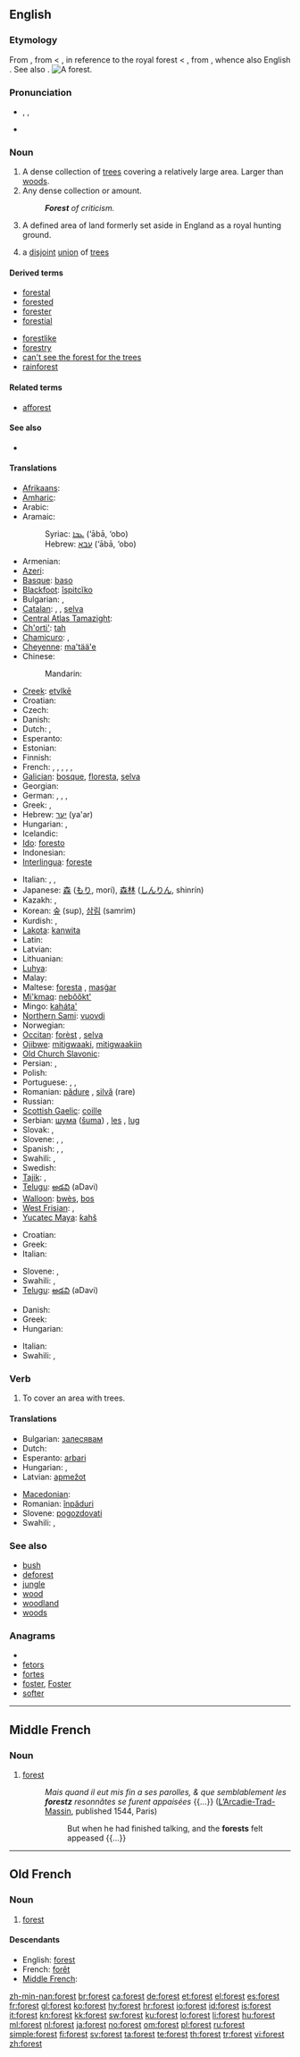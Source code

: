 ==English==
{{wikipedia}}

===Etymology===
From {{etyl|enm|en}}, from {{etyl|fro|en}} {{term|forest|lang=fro}} < {{etyl|LL.}} {{term|forestem silvam||the outside woods|lang=la}}, in reference to the royal forest < {{etyl|la|en}} {{term|foris||outside, out of doors|lang=la}}, from {{proto|Indo-European|dʰwer-|door, gate|lang=}}, whence also English {{term|door|lang=en}}. See also {{term|foreign|lang=en}}.
[[Image:Grib skov.jpg|thumb|right|A forest.]]

===Pronunciation===
* {{enPR|fŏrˈəst}}, {{IPA|/ˈfɒɹəst/}}, {{SAMPA|/"fQrIst/}}
* {{audio|en-us-forest.ogg|Audio (US)}}

===Noun===
{{en-noun}}

# A dense collection of [[tree]]s covering a relatively large area.  Larger than [[woods]].
# Any dense collection or amount.
#: '''''Forest''' of criticism.''
# A defined area of land formerly set aside in England as a royal hunting ground.
# {{graph theory}} a [[disjoint]] [[union]] of [[tree]]s

====Derived terms====
{{rel-top|terms derived from ''forest (noun)''}}
* [[forestal]]
* [[forested]]
* [[forester]]
* [[forestial]]
{{rel-mid}}
* [[forestlike]]
* [[forestry]]
* [[can't see the forest for the trees]]
* [[rainforest]]
{{rel-bottom}}

====Related terms====
* [[afforest]]

====See also====
* {{commonslite}}

====Translations====
{{trans-top|dense collection of trees}}
* [[Afrikaans]]: {{t-|af|bos|xs=Afrikaans}}
* [[Amharic]]: {{tø|am|ጫካ|tr=č̣aka|sc=Ethi}}
* Arabic: {{t|ar|غابة|f|tr=ghaaba(t)}}
* Aramaic:
*: Syriac: [[ܥܒܐ]] (‘ābā, ‘obo) {{m}}
*: Hebrew: [[עבא]] (‘ābā, ‘obo) {{m}}
* Armenian: {{t+|hy|անտառ|tr=antaṙ}}
* [[Azeri]]: {{t+|az|meşə|xs=Azeri}}
* [[Basque]]: [[baso]]
* [[Blackfoot]]: [[ĭspitcĭko]]
* Bulgarian: {{t+|bg|гора|f|tr=gora}}, {{t+|bg|лес|m|tr=les}}
* [[Catalan]]: {{t+|ca|bosc|m}}, {{t+|ca|forest|f}}, [[selva]]
* [[Central Atlas Tamazight]]: {{tø|tzm|ⵜⴰⴳⴰⵏⵜ|f|tr=tagant|sc=Tfng}}
* [[Ch'orti']]: [[tah]]
* [[Chamicuro]]: {{tø|ccc|is̈hujkulu}}, {{tø|ccc|machewa}}
* [[Cheyenne]]: [[ma'tää'e]]
* Chinese:
*: Mandarin: {{t-|cmn|森林|tr=sēnlín|sc=Hani}}
* [[Creek]]: [[etvlkē]]
* Croatian: {{t-|hr|šuma|f}}
* Czech: {{t+|cs|les|m}}
* Danish: {{t-|da|skov|c}}
* Dutch: {{t+|nl|woud|n}}, {{t+|nl|bos|n}}
* Esperanto: {{t-|eo|arbaro|xs=Esperanto}}
* Estonian: {{t+|et|mets}}
* Finnish: {{t+|fi|metsä}}
* French: {{t+|fr|forêt|f}}, {{t+|fr|brousse}}, {{t+|fr|sylve}}, {{t+|fr|bois}}, {{t+|fr|boqueteau}}, {{t+|fr|bosquet}}
* [[Galician]]: [[bosque]], [[floresta]], [[selva]]
* Georgian: {{t-|ka|ტყე|tr=tqe|sc=Geor|xs=Georgian}}
* German: {{t+|de|Wald|m}}, {{t+|de|Forst}}, {{t|de|Gehölz|n}}, {{t+|de|Hain}}
* Greek: {{t+|el|δάσος|n|tr=ðásos}}, {{t+|el|δρυμός|m|tr=ðrimós}}
* Hebrew: [[יער]] (ya'ar) {{m}}
* Hungarian: {{t+|hu|erdő}}, {{t+|hu|erdőség}}
* Icelandic: {{t+|is|skógur}}
* [[Ido]]: [[foresto]]
* Indonesian: {{t+|id|hutan|xs=Indonesian}}
* [[Interlingua]]: [[foreste]]
{{trans-mid}}
* Italian: {{t+|it|foresta|f}}, {{t+|it|bosco}}, {{t+|it|selva}}
* Japanese: [[森]] ([[もり]], morí), [[森林]] ([[しんりん]], shinrín)
* Kazakh: {{t|kk|орман|tr=orman|sc=Cyrl|xs=Kazakh}},  {{t|kk|ағаш|tr=ağaş|sc=Cyrl|xs=Kazakh}}
* Korean: [[숲]] (sup), [[삼림]] (samrim)
* Kurdish: {{ku-Arab|[[بێشه‌ڵان]]}}, {{ku-Arab|[[دارستان]]}}
* [[Lakota]]: [[kaƞwita]]
* Latin: {{t+|la|silva|f}}
* Latvian: {{t+|lv|mežs|m|xs=Latvian}}
* Lithuanian: {{t+|lt|miškas|xs=Lithuanian}}
* [[Luhya]]: {{tø|luy|esichaha}}
* Malay: {{t+|ms|hutan|xs=Malay}}
* Maltese: [[foresta]] {{f}}, [[masġar]] {{m}}
* [[Mi'kmaq]]: [[nebŏŏkt']]
* Mingo: [[kaháta']]
* [[Northern Sami]]: [[vuovdi]]
* Norwegian: {{t+|no|skog|m}}
* [[Occitan]]: [[forèst]] {{f}}, [[selva]] {{f}}
* [[Ojibwe]]: [[mitigwaaki]], [[mitigwaakiin]] {{p}}
* [[Old Church Slavonic]]: {{tø|cu|лѣсъ|m|tr=lěsŭ|sc=Cyrs}}
* Persian: {{t-|fa|بیشه|tr=biše|xs=Persian}},  {{t-|fa|جنگل|tr=jangal|xs=Persian}}
* Polish: {{t+|pl|las|m}}
* Portuguese: {{t+|pt|floresta|f}}, {{t+|pt|selva}}, {{t+|pt|bosque}}
* Romanian: [[pădure]] {{f}}, [[silvă]] (rare) {{f}}
* Russian: {{t+|ru|лес|m|tr=les}}
* [[Scottish Gaelic]]: [[coille]] {{f}}
* Serbian: [[шума]] ([[šuma]]) {{f}}, [[les]] {{m}}, [[lug]] {{m}}
* Slovak: {{t-|sk|les|m}}, {{t-|sk|hora|f}}
* Slovene: {{t+|sl|gozd|m}}, {{t+|sl|les|m}}, {{t-|sl|hosta|f}}
* Spanish: {{t+|es|bosque|m}}, {{t-|es|floresta|f}}, {{t+|es|selva}}
* Swahili: {{t+|sw|msitu|xs=Swahili}},  {{t+|sw|porini|xs=Swahili}}
* Swedish: {{t+|sv|skog}}
* [[Tajik]]: {{t-|tg|беша|tr=beša|sc=Cyrl|xs=Tajik}},  {{t-|tg|ҷангал|tr=jangal|sc=Cyrl|xs=Tajik}}
* [[Telugu]]: [[అడవి]] (aDavi)
* [[Walloon]]: [[bwès]], [[bos]]
* [[West Frisian]]: {{t-|fy|bosk|n|xs=West Frisian}}, {{t-|fy|wâld|n|xs=West Frisian}}
* [[Yucatec Maya]]: [[ƙahš]]
{{trans-bottom}}

{{trans-top|any dense collection}}
* Croatian: {{t-|hr|šuma|f}}
* Greek: {{t+|el|δάσος|n|tr=ðásos}}
* Italian: {{t+|it|foresta|f}}
{{trans-mid}}
* Slovene: {{t+|sl|gozd|m}}, {{t+|sl|slap|m}}
* Swahili: {{t+|sw|msitu|xs=Swahili}},  {{t+|sw|porini|xs=Swahili}}
* [[Telugu]]: [[అడవి]] (aDavi)
{{trans-bottom}}

{{trans-top|graph theory: union of trees}}
* Danish: {{t-|da|skov|c}}
* Greek: {{t+|el|δάσος|n|tr=ðásos}}
* Hungarian: {{t+|hu|erdő}}
{{trans-mid}}
* Italian: {{t+|it|foresta}}
* Swahili: {{t+|sw|msitu|xs=Swahili}},  {{t+|sw|porini|xs=Swahili}}
{{trans-bottom}}

===Verb===
{{en-verb}}

# {{transitive}} To cover an area with trees.

====Translations====
{{trans-top|to cover an area with trees}}
* Bulgarian: [[залесявам]]
* Dutch: {{t-|nl|bebossen}}
* Esperanto: [[arbari]]
* Hungarian: {{t|hu|fásít}},  {{t|hu|erdősít}}
* Latvian: [[apmežot]]
{{trans-mid}}
* [[Macedonian]]: {{t|mk|пошумува|tr=pošúmuva}}
* Romanian: [[înpăduri]]
* Slovene: [[pogozdovati]]
* Swahili: {{t+|sw|msitu|xs=Swahili}},  {{t+|sw|porini|xs=Swahili}}
{{trans-bottom}}

===See also===
* [[bush]]
* [[deforest]]
* [[jungle]]
* [[wood]]
* [[woodland]]
* [[woods]]

===Anagrams===
* {{alphagram|eforst}}
* [[fetors#English|fetors]]
* [[fortes#English|fortes]]
* [[foster#English|foster]], [[Foster#English|Foster]]
* [[softer#English|softer]]


----

==Middle French==

===Noun===
{{frm-noun|f}}

# [[#English|forest]]
#: ''Mais quand il eut mis fin a ses parolles, & que semblablement les '''forestz''' resonnãtes se furent appaisées'' {{...}} ([[s:fr:L’Arcadie-Trad-Massin|L’Arcadie-Trad-Massin]], published 1544, Paris)
#:: But when he had finished talking, and the '''forests''' felt appeased {{...}}

----

==Old French==

===Noun===
{{fro-noun-f}}

# [[#English|forest]]

====Descendants====
* English: [[#English|forest]]
* French: [[forêt]]
* [[Middle French]]: {{l|frm|forest}}

[[zh-min-nan:forest]]
[[br:forest]]
[[ca:forest]]
[[de:forest]]
[[et:forest]]
[[el:forest]]
[[es:forest]]
[[fr:forest]]
[[gl:forest]]
[[ko:forest]]
[[hy:forest]]
[[hr:forest]]
[[io:forest]]
[[id:forest]]
[[is:forest]]
[[it:forest]]
[[kn:forest]]
[[kk:forest]]
[[sw:forest]]
[[ku:forest]]
[[lo:forest]]
[[li:forest]]
[[hu:forest]]
[[ml:forest]]
[[nl:forest]]
[[ja:forest]]
[[no:forest]]
[[om:forest]]
[[pl:forest]]
[[ru:forest]]
[[simple:forest]]
[[fi:forest]]
[[sv:forest]]
[[ta:forest]]
[[te:forest]]
[[th:forest]]
[[tr:forest]]
[[vi:forest]]
[[zh:forest]]